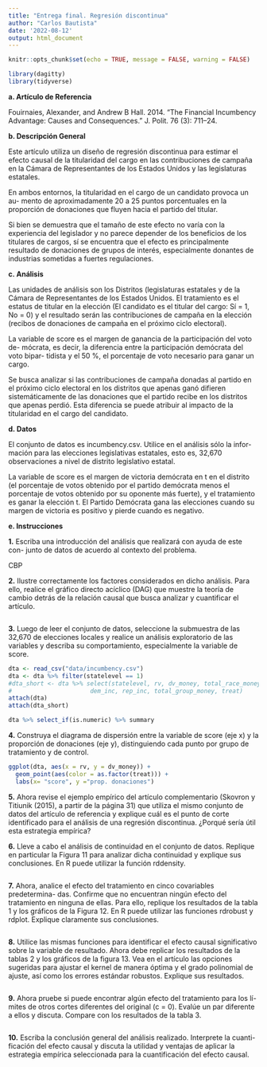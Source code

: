 ```yaml
---
title: "Entrega final. Regresión discontinua"
author: "Carlos Bautista"
date: '2022-08-12'
output: html_document
---
```


```r
knitr::opts_chunk$set(echo = TRUE, message = FALSE, warning = FALSE)
```

```r
library(dagitty)
library(tidyverse)

```

**a. Artículo de Referencia**

Fouirnaies, Alexander, and Andrew B Hall. 2014. “The Financial Incumbency
Advantage: Causes and Consequences.” J. Polit. 76 (3): 711–24.

**b. Descripción General**

Este artículo utiliza un diseño de regresión discontinua para estimar el efecto
causal de la titularidad del cargo en las contribuciones de campaña en la Cámara
de Representantes de los Estados Unidos y las legislaturas estatales.

En ambos entornos, la titularidad en el cargo de un candidato provoca un au-
mento de aproximadamente 20 a 25 puntos porcentuales en la proporción de
donaciones que fluyen hacia el partido del titular.

Si bien se demuestra que el tamaño de este efecto no varía con la experiencia del
legislador y no parece depender de los beneficios de los titulares de cargos, sí se
encuentra que el efecto es principalmente resultado de donaciones de grupos de
interés, especialmente donantes de industrias sometidas a fuertes regulaciones.

**c. Análisis**

Las unidades de análisis son los Distritos (legislaturas estatales y de la Cámara
de Representantes de los Estados Unidos. El tratamiento es el estatus de titular
en la elección (El candidato es el titular del cargo: Sí = 1, No = 0) y el resultado
serán las contribuciones de campaña en la elección (recibos de donaciones de
campaña en el próximo ciclo electoral).

La variable de score es el margen de ganancia de la participación del voto de-
mócrata, es decir, la diferencia entre la participación demócrata del voto bipar-
tidista y el 50 %, el porcentaje de voto necesario para ganar un cargo.

Se busca analizar si las contribuciones de campaña donadas al partido en el
próximo ciclo electoral en los distritos que apenas ganó difieren sistemáticamente
de las donaciones que el partido recibe en los distritos que apenas perdió. Esta
diferencia se puede atribuir al impacto de la titularidad en el cargo del candidato.

**d. Datos**

El conjunto de datos es incumbency.csv. Utilice en el análisis sólo la infor-
mación para las elecciones legislativas estatales, esto es, 32,670 observaciones a
nivel de distrito legislativo estatal.

La variable de score es el margen de victoria demócrata en t en el distrito (el
porcentaje de votos obtenido por el partido demócrata menos el porcentaje de
votos obtenido por su oponente más fuerte), y el tratamiento es ganar la elección
t. El Partido Demócrata gana las elecciones cuando su margen de victoria es
positivo y pierde cuando es negativo.

**e. Instrucciones**

**1.** Escriba una introducción del análisis que realizará con ayuda de este con-
junto de datos de acuerdo al contexto del problema.

CBP

**2.** Ilustre correctamente los factores considerados en dicho análisis. Para ello,
realice el gráfico directo acíclico (DAG) que muestre la teoría de cambio
detrás de la relación causal que busca analizar y cuantificar el artículo.

```r

```


**3.** Luego de leer el conjunto de datos, seleccione la submuestra de las 32,670
de elecciones locales y realice un análisis exploratorio de las variables y
describa su comportamiento, especialmente la variable de score.

```r
dta <- read_csv("data/incumbency.csv")
dta <- dta %>% filter(statelevel == 1)
#dta_short <- dta %>% select(statelevel, rv, dv_money, total_race_money, total_votes,
#                      dem_inc, rep_inc, total_group_money, treat)
attach(dta)
attach(dta_short)

dta %>% select_if(is.numeric) %>% summary
```


**4.** Construya el diagrama de dispersión entre la variable de score (eje x) y la
proporción de donaciones (eje y), distinguiendo cada punto por grupo de
tratamiento y de control.

```r
ggplot(dta, aes(x = rv, y = dv_money)) +
  geom_point(aes(color = as.factor(treat))) +
  labs(x= "score", y ="prop. donaciones")
```


**5.** Ahora revise el ejemplo empírico del artículo complementario (Skovron y
Titiunik (2015), a partir de la página 31) que utiliza el mismo conjunto
de datos del artículo de referencia y explique cuál es el punto de corte
identificado para el análisis de una regresión discontinua. ¿Porqué sería
útil esta estrategia empírica?



**6.** Lleve a cabo el análisis de continuidad en el conjunto de datos. Replique
en particular la Figura 11 para analizar dicha continuidad y explique sus
conclusiones. En R puede utilizar la función rddensity.

```r

```


**7.** Ahora, analice el efecto del tratamiento en cinco covariables predetermina-
das. Confirme que no encuentran ningún efecto del tratamiento en ninguna
de ellas. Para ello, replique los resultados de la tabla 1 y los gráficos de la
Figura 12. En R puede utilizar las funciones rdrobust y rdplot. Explique
claramente sus conclusiones.

```r

```


**8.** Utilice las mismas funciones para identificar el efecto causal significativo
sobre la variable de resultado. Ahora debe replicar los resultados de la
tablas 2 y los gráficos de la figura 13. Vea en el artículo las opciones
sugeridas para ajustar el kernel de manera óptima y el grado polinomial
de ajuste, así como los errores estándar robustos. Explique sus resultados.

```r

```


**9.** Ahora pruebe si puede encontrar algún efecto del tratamiento para los lí-
mites de otros cortes diferentes del original (c = 0). Evalúe un par diferente
a ellos y discuta. Compare con los resultados de la tabla 3.

```r

```


**10.** Escriba la conclusión general del análisis realizado. Interprete la cuanti-
ficación del efecto causal y discuta la utilidad y ventajas de aplicar la
estrategia empírica seleccionada para la cuantificación del efecto causal.